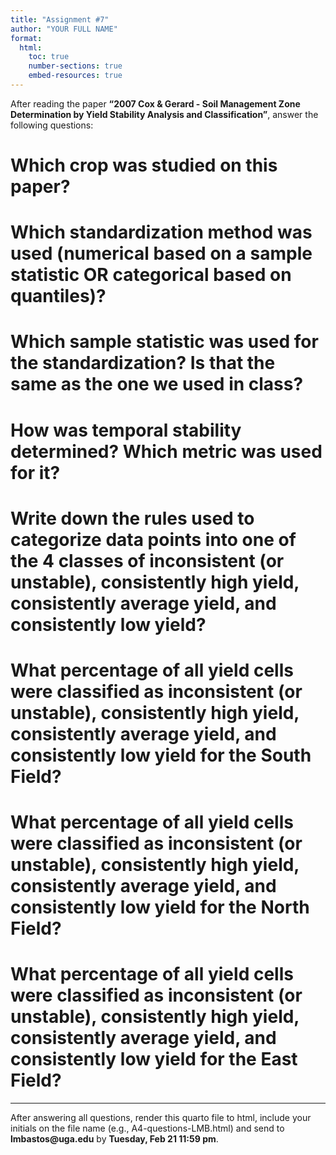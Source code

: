 ```yaml
---
title: "Assignment #7"
author: "YOUR FULL NAME"
format:
  html:
    toc: true
    number-sections: true
    embed-resources: true
---
```


After reading the paper **"2007 Cox & Gerard - Soil Management Zone Determination by Yield Stability Analysis and Classification"**, answer the following questions:  

# Which crop was studied on this paper?  

# Which standardization method was used (numerical based on a sample statistic OR categorical based on quantiles)?  

# Which sample statistic was used for the standardization? Is that the same as the one we used in class?  

# How was temporal stability determined? Which metric was used for it?  

# Write down the rules used to categorize data points into one of the 4 classes of inconsistent (or unstable), consistently high yield, consistently average yield, and consistently low yield?  

# What percentage of all yield cells were classified as inconsistent (or unstable), consistently high yield, consistently average yield, and consistently low yield for the South Field?

# What percentage of all yield cells were classified as inconsistent (or unstable), consistently high yield, consistently average yield, and consistently low yield for the North Field?

# What percentage of all yield cells were classified as inconsistent (or unstable), consistently high yield, consistently average yield, and consistently low yield for the East Field?


---

After answering all questions, render this quarto file to html, include your initials on the file name (e.g., A4-questions-LMB.html) and send to **lmbastos@uga.edu** by **Tuesday, Feb 21 11:59 pm**.  






